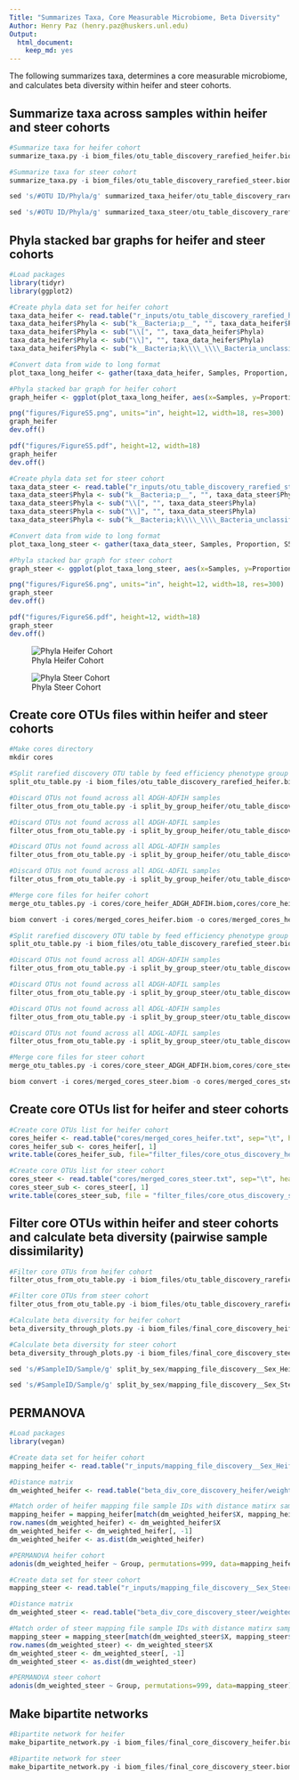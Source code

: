 ```yaml
---
Title: "Summarizes Taxa, Core Measurable Microbiome, Beta Diversity"
Author: Henry Paz (henry.paz@huskers.unl.edu)
Output:
  html_document:
    keep_md: yes
---
```


The following summarizes taxa, determines a core measurable microbiome, and calculates beta diversity within heifer and steer cohorts.

## Summarize taxa across samples within heifer and steer cohorts

```r
#Summarize taxa for heifer cohort
summarize_taxa.py -i biom_files/otu_table_discovery_rarefied_heifer.biom -o summarized_taxa_heifer -L 2,3,4,5,6,7

#Summarize taxa for steer cohort
summarize_taxa.py -i biom_files/otu_table_discovery_rarefied_steer.biom -o summarized_taxa_steer -L 2,3,4,5,6,7

sed 's/#OTU ID/Phyla/g' summarized_taxa_heifer/otu_table_discovery_rarefied_heifer_L2.txt > r_inputs/otu_table_discovery_rarefied_heifer_L2.txt

sed 's/#OTU ID/Phyla/g' summarized_taxa_steer/otu_table_discovery_rarefied_steer_L2.txt > r_inputs/otu_table_discovery_rarefied_steer_L2.txt
```

## Phyla stacked bar graphs for heifer and steer cohorts

```r
#Load packages
library(tidyr)
library(ggplot2)

#Create phyla data set for heifer cohort
taxa_data_heifer <- read.table("r_inputs/otu_table_discovery_rarefied_heifer_L2.txt", sep="\t", header=T) 
taxa_data_heifer$Phyla <- sub("k__Bacteria;p__", "", taxa_data_heifer$Phyla)
taxa_data_heifer$Phyla <- sub("\\[", "", taxa_data_heifer$Phyla)
taxa_data_heifer$Phyla <- sub("\\]", "", taxa_data_heifer$Phyla)
taxa_data_heifer$Phyla <- sub("k__Bacteria;k\\\\_\\\\_Bacteria_unclassified", "No Assigned Phyla", taxa_data_heifer$Phyla)

#Convert data from wide to long format
plot_taxa_long_heifer <- gather(taxa_data_heifer, Samples, Proportion, S712:S357)

#Phyla stacked bar graph for heifer cohort
graph_heifer <- ggplot(plot_taxa_long_heifer, aes(x=Samples, y=Proportion, fill=Phyla)) + geom_bar(stat="identity") + theme(axis.line=element_line(color="black", size=1), axis.text=element_text(color="black", size=11, face="bold"), axis.title=element_text(color="black", size=14, face="bold"), legend.title=element_text(color="black", size=14, face="bold", hjust=0.5), legend.text=element_text(color="black", size=12, face="bold")) + scale_fill_manual(values=c("#FF0000","#ADD8E6","#FFA500","#000080","#A52A2A","#008080","#808080","#DA70D6","#008000","#800080","#E9967A","#FFD700","#00FF00","#5F9EA0","#FF6347","#DC143C","#DCDCDC","#DEB887","#00FA9A","#BC8F8F","#E6E6FA","#556B2F","#C71585","#808000","#FFC0CB","#0000FF","#FFFF00","#00FFFF"))

png("figures/FigureS5.png", units="in", height=12, width=18, res=300)
graph_heifer
dev.off()

pdf("figures/FigureS5.pdf", height=12, width=18)
graph_heifer
dev.off()

#Create phyla data set for steer cohort
taxa_data_steer <- read.table("r_inputs/otu_table_discovery_rarefied_steer_L2.txt", sep="\t", header=T)
taxa_data_steer$Phyla <- sub("k__Bacteria;p__", "", taxa_data_steer$Phyla)
taxa_data_steer$Phyla <- sub("\\[", "", taxa_data_steer$Phyla)
taxa_data_steer$Phyla <- sub("\\]", "", taxa_data_steer$Phyla)
taxa_data_steer$Phyla <- sub("k__Bacteria;k\\\\_\\\\_Bacteria_unclassified", "No Assigned Phyla", taxa_data_steer$Phyla)

#Convert data from wide to long format
plot_taxa_long_steer <- gather(taxa_data_steer, Samples, Proportion, S525:S497)

#Phyla stacked bar graph for steer cohort
graph_steer <- ggplot(plot_taxa_long_steer, aes(x=Samples, y=Proportion, fill=Phyla)) + geom_bar(stat="identity") + theme(axis.line=element_line(color="black", size=1), axis.text=element_text(color="black", size=11, face="bold"), axis.title=element_text(color="black", size=14, face="bold"), legend.title=element_text(color="black", size=14, face="bold", hjust=0.5), legend.text=element_text(color="black", size=12, face="bold")) + scale_fill_manual(values = c("#FF0000","#ADD8E6","#FFA500","#000080","#A52A2A","#808080","#DA70D6","#008000","#800080","#E9967A","#FFD700","#00FF00","#DC143C","#5F9EA0","#EEE8AA","#00FA9A","#483D8B","#E6E6FA","#556B2F","#C71585","#808000","#FFC0CB","#FAF0E6","#0000FF","#FFFF00","#00FFFF"))

png("figures/FigureS6.png", units="in", height=12, width=18, res=300)
graph_steer
dev.off()

pdf("figures/FigureS6.pdf", height=12, width=18)
graph_steer
dev.off()
```
![Phyla Heifer Cohort](figures/FigureS5.png)

![Phyla Steer Cohort](figures/FigureS6.png)

## Create core OTUs files within heifer and steer cohorts

```r
#Make cores directory
mkdir cores

#Split rarefied discovery OTU table by feed efficiency phenotype group for heifer cohort
split_otu_table.py -i biom_files/otu_table_discovery_rarefied_heifer.biom -o split_by_group_heifer -m split_by_sex/mapping_file_discovery__Sex_Heifer__.txt -f Group

#Discard OTUs not found across all ADGH-ADFIH samples
filter_otus_from_otu_table.py -i split_by_group_heifer/otu_table_discovery_rarefied_heifer__Group_ADGH-ADFIH__.biom -o cores/core_heifer_ADGH_ADFIH.biom -s 4 

#Discard OTUs not found across all ADGH-ADFIL samples
filter_otus_from_otu_table.py -i split_by_group_heifer/otu_table_discovery_rarefied_heifer__Group_ADGH-ADFIL__.biom -o cores/core_heifer_ADGH_ADFIL.biom -s 4 

#Discard OTUs not found across all ADGL-ADFIH samples
filter_otus_from_otu_table.py -i split_by_group_heifer/otu_table_discovery_rarefied_heifer__Group_ADGL-ADFIH__.biom -o cores/core_heifer_ADGL_ADFIH.biom -s 4

#Discard OTUs not found across all ADGL-ADFIL samples
filter_otus_from_otu_table.py -i split_by_group_heifer/otu_table_discovery_rarefied_heifer__Group_ADGL-ADFIL__.biom -o cores/core_heifer_ADGL_ADFIL.biom -s 4

#Merge core files for heifer cohort
merge_otu_tables.py -i cores/core_heifer_ADGH_ADFIH.biom,cores/core_heifer_ADGH_ADFIL.biom,cores/core_heifer_ADGL_ADFIH.biom,cores/core_heifer_ADGL_ADFIL.biom -o cores/merged_cores_heifer.biom

biom convert -i cores/merged_cores_heifer.biom -o cores/merged_cores_heifer.txt --to-tsv

#Split rarefied discovery OTU table by feed efficiency phenotype group for steer cohort
split_otu_table.py -i biom_files/otu_table_discovery_rarefied_steer.biom -o split_by_group_steer -m split_by_sex/mapping_file_discovery__Sex_Steer__.txt -f Group

#Discard OTUs not found across all ADGH-ADFIH samples
filter_otus_from_otu_table.py -i split_by_group_steer/otu_table_discovery_rarefied_steer__Group_ADGH-ADFIH__.biom -o cores/core_steer_ADGH_ADFIH.biom -s 4 

#Discard OTUs not found across all ADGH-ADFIL samples
filter_otus_from_otu_table.py -i split_by_group_steer/otu_table_discovery_rarefied_steer__Group_ADGH-ADFIL__.biom -o cores/core_steer_ADGH_ADFIL.biom -s 4 

#Discard OTUs not found across all ADGL-ADFIH samples
filter_otus_from_otu_table.py -i split_by_group_steer/otu_table_discovery_rarefied_steer__Group_ADGL-ADFIH__.biom -o cores/core_steer_ADGL_ADFIH.biom -s 4

#Discard OTUs not found across all ADGL-ADFIL samples
filter_otus_from_otu_table.py -i split_by_group_steer/otu_table_discovery_rarefied_steer__Group_ADGL-ADFIL__.biom -o cores/core_steer_ADGL_ADFIL.biom -s 4

#Merge core files for steer cohort
merge_otu_tables.py -i cores/core_steer_ADGH_ADFIH.biom,cores/core_steer_ADGH_ADFIL.biom,cores/core_steer_ADGL_ADFIH.biom,cores/core_steer_ADGL_ADFIL.biom -o cores/merged_cores_steer.biom

biom convert -i cores/merged_cores_steer.biom -o cores/merged_cores_steer.txt --to-tsv
```

## Create core OTUs list for heifer and steer cohorts

```r
#Create core OTUs list for heifer cohort
cores_heifer <- read.table("cores/merged_cores_heifer.txt", sep="\t", header=F)
cores_heifer_sub <- cores_heifer[, 1]
write.table(cores_heifer_sub, file="filter_files/core_otus_discovery_heifer.txt", col.names=F, row.names=F)

#Create core OTUs list for steer cohort
cores_steer <- read.table("cores/merged_cores_steer.txt", sep="\t", header=F)
cores_steer_sub <- cores_steer[, 1]
write.table(cores_steer_sub, file = "filter_files/core_otus_discovery_steer.txt", col.names=F, row.names=F)
```

## Filter core OTUs within heifer and steer cohorts and calculate beta diversity (pairwise sample dissimilarity)

```r
#Filter core OTUs from heifer cohort 
filter_otus_from_otu_table.py -i biom_files/otu_table_discovery_rarefied_heifer.biom -o biom_files/final_core_discovery_heifer.biom -e filter_files/core_otus_discovery_heifer.txt --negate_ids_to_exclude 

#Filter core OTUs from steer cohort 
filter_otus_from_otu_table.py -i biom_files/otu_table_discovery_rarefied_steer.biom -o biom_files/final_core_discovery_steer.biom -e filter_files/core_otus_discovery_heifer.txt --negate_ids_to_exclude 

#Calculate beta diversity for heifer cohort
beta_diversity_through_plots.py -i biom_files/final_core_discovery_heifer.biom -o beta_div_core_discovery_heifer -t usearch_outputs/otus2.phylip.tre -m split_by_sex/mapping_file_discovery__Sex_Heifer__.txt -p qiime_parameters.txt

#Calculate beta diversity for steer cohort
beta_diversity_through_plots.py -i biom_files/final_core_discovery_steer.biom -o beta_div_core_discovery_steer -t usearch_outputs/otus2.phylip.tre -m split_by_sex/mapping_file_discovery__Sex_Steer__.txt -p qiime_parameters.txt

sed 's/#SampleID/Sample/g' split_by_sex/mapping_file_discovery__Sex_Heifer__.txt > r_inputs/mapping_file_discovery__Sex_Heifer__.txt

sed 's/#SampleID/Sample/g' split_by_sex/mapping_file_discovery__Sex_Steer__.txt > r_inputs/mapping_file_discovery__Sex_Steer__.txt
```

## PERMANOVA

```r
#Load packages
library(vegan)

#Create data set for heifer cohort
mapping_heifer <- read.table("r_inputs/mapping_file_discovery__Sex_Heifer__.txt", sep="\t", header=T)

#Distance matrix
dm_weighted_heifer <- read.table("beta_div_core_discovery_heifer/weighted_unifrac_dm.txt", sep="\t", header=T)

#Match order of heifer mapping file sample IDs with distance matirx sample IDs
mapping_heifer = mapping_heifer[match(dm_weighted_heifer$X, mapping_heifer$Sample), ]
row.names(dm_weighted_heifer) <- dm_weighted_heifer$X
dm_weighted_heifer <- dm_weighted_heifer[, -1]
dm_weighted_heifer <- as.dist(dm_weighted_heifer)

#PERMANOVA heifer cohort
adonis(dm_weighted_heifer ~ Group, permutations=999, data=mapping_heifer)

#Create data set for steer cohort
mapping_steer <- read.table("r_inputs/mapping_file_discovery__Sex_Steer__.txt", sep="\t", header=T)

#Distance matrix
dm_weighted_steer <- read.table("beta_div_core_discovery_steer/weighted_unifrac_dm.txt", sep="\t", header=T)

#Match order of steer mapping file sample IDs with distance matirx sample IDs
mapping_steer = mapping_steer[match(dm_weighted_steer$X, mapping_steer$Sample), ]
row.names(dm_weighted_steer) <- dm_weighted_steer$X
dm_weighted_steer <- dm_weighted_steer[, -1]
dm_weighted_steer <- as.dist(dm_weighted_steer)

#PERMANOVA steer cohort
adonis(dm_weighted_steer ~ Group, permutations=999, data=mapping_steer)
```

## Make bipartite networks
```r
#Bipartite network for heifer
make_bipartite_network.py -i biom_files/final_core_discovery_heifer.biom -m split_by_sex/mapping_file_discovery__Sex_Heifer__.txt -k taxonomy --md_fields 'k,p,c,o,f,g,s' -o bipartite_network_heifer/ --scolors 'Group' --ocolors 'p' --osize 'Abundance'

#Bipartite network for steer
make_bipartite_network.py -i biom_files/final_core_discovery_steer.biom -m split_by_sex/mapping_file_discovery__Sex_Steer__.txt -k taxonomy --md_fields 'k,p,c,o,f,g,s' -o bipartite_network_steer/ --scolors 'Group' --ocolors 'p' --osize 'Abundance'
```